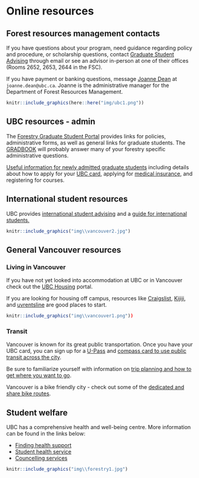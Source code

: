 # Online resources {-#resources}

## Forest resources management contacts {-#resourcesfrm}

If you have questions about your program, need guidance regarding policy and procedure, or scholarship questions, contact [Graduate Student Advising](https://forestry.ubc.ca/students/graduate-student-portal/graduate-student-advising/) through email or see an advisor in-person at one of their offices (Rooms 2652, 2653, 2644 in the FSC).

If you have payment or banking questions, message [Joanne Dean](https://frm.forestry.ubc.ca/people/staff/) at `joanne.dean@ubc.ca`. Joanne is the administrative manager for the Department of Forest Resources Management.

```r
knitr::include_graphics(here::here("img/ubc1.png"))
```

## UBC resources - admin {-#resourcesubc}

The [Forestry Graduate Student Portal](https://forestry.ubc.ca/students/graduate-student-portal/) provides links for policies, administrative forms, as well as general links for graduate students. The [GRADBOOK](https://forestry.ubc.ca/wp-content/uploads/2021/08/Forestry-Gradbook-2021-22_Final.pdf) will probably answer many of your forestry specific administrative questions.

[Useful information for newly admitted graduate students](https://www.grad.ubc.ca/current-students/newly-admitted) including details about how to apply for your [UBC card](https://ubccard.ubc.ca/), applying for [medical insurance](https://students.ubc.ca/health/health-insurance), and registering for courses. 

## International student resources {-#resourcesint}

UBC provides [international student advising](https://students.ubc.ca/about-student-services/international-student-advising) and a [guide for international students.](https://students.ubc.ca/international-student-guide)

```r
knitr::include_graphics("img\\vancouver2.jpg")
```

## General Vancouver resources {-#resourcesvan}

### Living in Vancouver {-#housing}

If you have not yet looked into accommodation at UBC or in Vancouver check out the [UBC Housing](https://www.grad.ubc.ca/campus-community/life-vancouver/housing?menu=000%2C000%2C000%2C000) portal.  

If you are looking for housing off campus, resources like [Craigslist](https://vancouver.craigslist.org/d/apartments-housing-for-rent/search/apa),  [Kijiji](https://www.kijiji.ca/b-apartments-condos/vancouver/house/c37l1700287a29276001), and [uvrentsline](https://www.uvrentsline.com/) are good places to start.

```r
knitr::include_graphics("img\\vancouver1.png"))
```

### Transit {-#transit}

Vancouver is known for its great public transportation. Once you have your UBC card, you can sign up for a [U-Pass](https://planning.ubc.ca/transportation/transit/u-pass-compass-card) and [compass card to use public transit across the city](https://ubccard.ubc.ca/u-pass-and-compass-card).

Be sure to familiarize yourself with information on [trip planning and how to get where you want to go](https://www.translink.ca/schedules-and-maps/transit-system-maps.aspx).

Vancouver is a bike friendly city - check out some of the [dedicated and share bike routes](https://vancouver.ca/files/cov/map-cycling-vancouver.pdf).

## Student welfare {-#welfare}

UBC has a comprehensive health and well-being centre. More information can be found in the links below:

* [Finding health support](https://students.ubc.ca/health/finding-health-support)
* [Student health service](https://students.ubc.ca/health/student-health-service)
* [Councelling services](https://students.ubc.ca/health/counselling-services)

```r
knitr::include_graphics("img\\forestry1.jpg")
```

